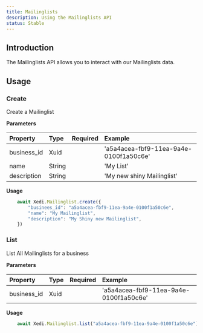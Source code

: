 ```yaml
---
title: Mailinglists
description: Using the Mailinglists API
status: Stable
---
```



## Introduction

The Mailinglists API allows you to interact with our Mailinglists data.

## Usage

### Create

Create a Mailinglist

**Parameters**

| Property      | Type      | Required                      | Example                                   |
| :--           | :--       | :-:                           | :--                                       |
| business_id   | Xuid      | <CheckIcon color="green.5"/>  | 'a5a4acea-fbf9-11ea-9a4e-0100f1a50c6e'    |
| name          | String    | <CheckIcon color="green.5"/>  | 'My List'                                 |
| description   | String    | <CheckIcon color="green.5"/>  | 'My new shiny Mailinglist'                |


**Usage**

```javascript
    await Xedi.Mailinglist.create({
        "businees_id": "a5a4acea-fbf9-11ea-9a4e-0100f1a50c6e",
        "name": "My Mailinglist",
        "description": "My Shiny new Mailinglist",
    })
```

### List

List All Mailinglists for a business

**Parameters**

| Property      | Type      | Required                      | Example                                   |
| :--           | :--       | :-:                           | :--                                       |
| business_id   | Xuid      | <CheckIcon color="green.5"/>  | 'a5a4acea-fbf9-11ea-9a4e-0100f1a50c6e'    |


**Usage**

```javascript
    await Xedi.Mailinglist.list("a5a4acea-fbf9-11ea-9a4e-0100f1a50c6e");
```
